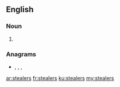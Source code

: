 ==English==

===Noun===
{{head|en|noun plural form}}

# {{plural of|stealer|lang=en}}

===Anagrams===
* {{l|en|rateless}}, {{l|en|tearless}}, {{l|en|tesselar}}, {{l|en|tesseral}}

[[ar:stealers]]
[[fr:stealers]]
[[ku:stealers]]
[[my:stealers]]